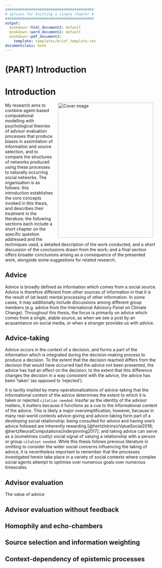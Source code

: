 ```yaml
---
#########################################
# options for knitting a single chapter #
#########################################
output:
  bookdown::html_document2: default
  bookdown::word_document2: default
  bookdown::pdf_document2:
    template: templates/brief_template.tex
documentclass: book
---
```


# (PART) Introduction {-}

# Introduction {#chapter-introduction}

\adjustmtc 
<!-- For PDF output, we must include this LaTeX command after unnumbered headings, otherwise the numbers in the mini table of contents will be incorrect -->

<!-- this adds an image in gitbook output --> 
<img src="figures/cover.png" width="315" height="445" alt="Cover image" align="right" style="margin: 0 1em 0 1em" />

My research aims to combine agent-based computational modelling with psychological theories of advisor evaluation processes that produce biases in assimilation of information and source selection, and to compare the structures of networks produced using these processes to naturally occurring social networks. The organisation is as follows: this introduction establishes the core concepts invoked in this thesis, and describes their treatment in the literature; the following sections each include a short chapter on the specific question addressed and the techniques used, a detailed description of the work conducted, and a short discussion of the conclusions drawn from the work; and a final section offers broader conclusions arising as a consequence of the presented work, alongside some suggestions for related research. 

## Advice {-}

Advice is broadly defined as information which comes from a social source. Advice is therefore different from other sources of information in that it is the result of (at least) mental processing of other information. In some cases, it may additionally include discussions among different group members (e.g. advice from the International Advisory Panel on Climate Change). Throughout this thesis, the focus is primarily on advice which comes from a single, stable source, as when we see a post by an acquaintance on social media, or when a stranger provides us with advice.

## Advice-taking {-}

Advice occurs in the context of a decision, and forms a part of the information which is integrated during the decision-making process to produce a decision. To the extent that the decision reached differs from the decision that would have occurred had the advice not been presented, the advice has had an effect on the decision; to the extent that this difference changes the decision in a way consistent with the advice, the advice has been 'taken' (as opposed to 'rejected').

It is tacitly implied by many operationalizations of advice-taking that the informational content of the advice determines the extent to which it is taken or rejected `citation needed`. Insofar as the identity of the advisor matters, it matters because it functions as a cue to the informational content of the advice. This is likely a major oversimplification, however, because in many real-world contexts advice-giving and advice-taking form part of a developing social relationship: being consulted for advice and having one's advice followed are inherently rewarding [@hertzIntrinsicValueSocial2018; @hertzNeuralComputationsUnderpinning2017]; and taking advice can serve as a (sometimes costly) social signal of valuing a relationship with a person or group `citation needed`. While this thesis follows previous literature in omitting to consider the wider social concerns influencing the taking of advice, it is nevertheless important to remember that the processes investigated herein take place in a variety of social contexts where complex social agents attempt to optimise over numerous goals over numerous timescales.

## Advisor evaluation {-}

The value of advice 

## Advisor evaluation without feedback {-}

## Homophily and echo-chambers {-}

## Source selection and information weighting {-}

## Context-dependency of epistemic processes {-}